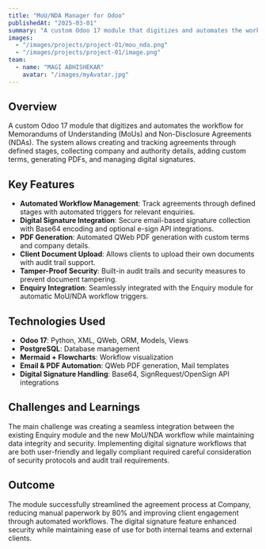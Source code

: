 ```yaml
---
title: "MoU/NDA Manager for Odoo"
publishedAt: "2025-03-01"
summary: "A custom Odoo 17 module that digitizes and automates the workflow for Memorandums of Understanding (MoUs) and Non-Disclosure Agreements (NDAs) with digital signatures and PDF automation."
images:
  - "/images/projects/project-01/mou_nda.png"
  - "/images/projects/project-01/image.png"
team:
  - name: "MAGI ABHISHEKAR"
    avatar: "/images/myAvatar.jpg"
---
```


## Overview

A custom Odoo 17 module that digitizes and automates the workflow for Memorandums of Understanding (MoUs) and Non-Disclosure Agreements (NDAs). The system allows creating and tracking agreements through defined stages, collecting company and authority details, adding custom terms, generating PDFs, and managing digital signatures.

## Key Features

- **Automated Workflow Management**: Track agreements through defined stages with automated triggers for relevant enquiries.
- **Digital Signature Integration**: Secure email-based signature collection with Base64 encoding and optional e-sign API integrations.
- **PDF Generation**: Automated QWeb PDF generation with custom terms and company details.
- **Client Document Upload**: Allows clients to upload their own documents with audit trail support.
- **Tamper-Proof Security**: Built-in audit trails and security measures to prevent document tampering.
- **Enquiry Integration**: Seamlessly integrated with the Enquiry module for automatic MoU/NDA workflow triggers.

## Technologies Used

- **Odoo 17**: Python, XML, QWeb, ORM, Models, Views
- **PostgreSQL**: Database management
- **Mermaid + Flowcharts**: Workflow visualization
- **Email & PDF Automation**: QWeb PDF generation, Mail templates
- **Digital Signature Handling**: Base64, SignRequest/OpenSign API integrations

## Challenges and Learnings

The main challenge was creating a seamless integration between the existing Enquiry module and the new MoU/NDA workflow while maintaining data integrity and security. Implementing digital signature workflows that are both user-friendly and legally compliant required careful consideration of security protocols and audit trail requirements.

## Outcome

The module successfully streamlined the agreement process at Company, reducing manual paperwork by 80% and improving client engagement through automated workflows. The digital signature feature enhanced security while maintaining ease of use for both internal teams and external clients.